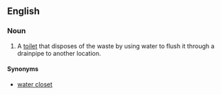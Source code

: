 ==English==
{{wikipedia}}
===Noun===
{{en-noun}}

# A [[toilet]] that disposes of the waste by using water to flush it through a drainpipe to another location.

====Synonyms====
* [[water closet]]